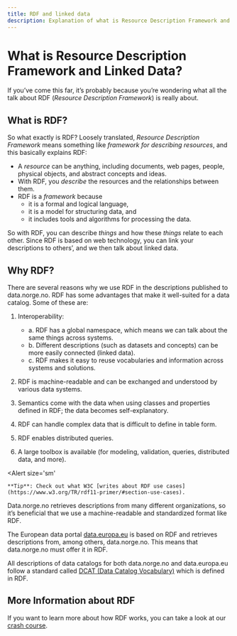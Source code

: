 ```yaml
---
title: RDF and linked data
description: Explanation of what is Resource Description Framework and Linked Data and why is data.norge.no using it.
---
```


# What is Resource Description Framework and Linked Data?

If you’ve come this far, it’s probably because you’re wondering what all the talk about RDF (_Resource Description Framework_) is really about.

## What is RDF?

So what exactly is RDF? Loosely translated, _Resource Description Framework_ means something like _framework for describing resources_, and this basically explains RDF:

- A _resource_ can be anything, including documents, web pages, people, physical objects, and abstract concepts and ideas.
- With RDF, you _describe_ the resources and the relationships between them.
- RDF is a _framework_ because
  - it is a formal and logical language,
  - it is a model for structuring data, and
  - it includes tools and algorithms for processing the data.

So with RDF, you can describe _things_ and how these _things_ relate to each other.
Since RDF is based on web technology, you can link your descriptions to others’, and we then talk about linked data.

## Why RDF?

There are several reasons why we use RDF in the descriptions published to data.norge.no.
RDF has some advantages that make it well-suited for a data catalog. Some of these are:

1. Interoperability:

   - a. RDF has a global namespace, which means we can talk about the same things across systems.
   - b. Different descriptions (such as datasets and concepts) can be more easily connected (linked data).
   - c. RDF makes it easy to reuse vocabularies and information across systems and solutions.

2. RDF is machine-readable and can be exchanged and understood by various data systems.
3. Semantics come with the data when using classes and properties defined in RDF; the data becomes self-explanatory.
4. RDF can handle complex data that is difficult to define in table form.
5. RDF enables distributed queries.
6. A large toolbox is available (for modeling, validation, queries, distributed data, and more).

<Alert
    size='sm'
>
    **Tip**: Check out what W3C [writes about RDF use cases](https://www.w3.org/TR/rdf11-primer/#section-use-cases).
</Alert>

Data.norge.no retrieves descriptions from many different organizations, so it’s beneficial that we use a machine-readable and standardized format like RDF.

The European data portal [data.europa.eu](https://data.europa.eu) is based on RDF and retrieves descriptions from, among others, data.norge.no. This means that data.norge.no must offer it in RDF.

All descriptions of data catalogs for both data.norge.no and data.europa.eu follow a standard called [DCAT (Data Catalog Vocabulary)](https://www.w3.org/TR/vocab-dcat-3/) which is defined in RDF.

## More Information about RDF

If you want to learn more about how RDF works, you can take a look at our [crash course](/docs/sharing-data/rdf-crash-course).
